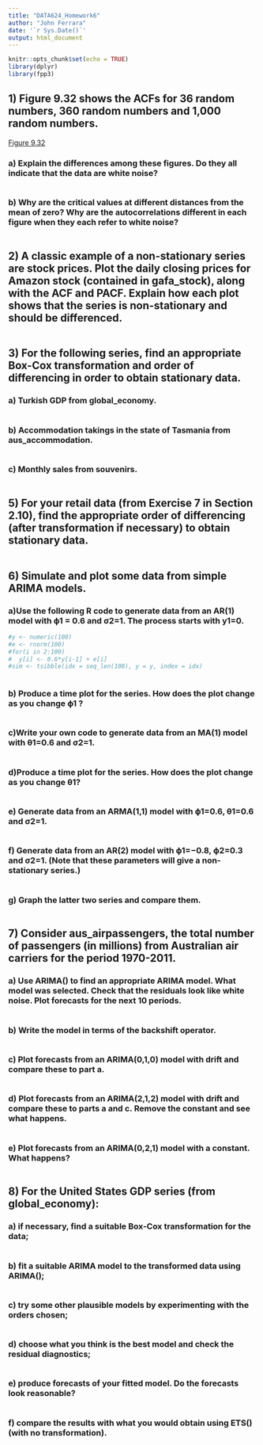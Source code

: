 ```yaml
---
title: "DATA624_Homework6"
author: "John Ferrara"
date: '`r Sys.Date()`'
output: html_document
---
```


```r
knitr::opts_chunk$set(echo = TRUE)
library(dplyr)
library(fpp3)
```

## 1) Figure 9.32 shows the ACFs for 36 random numbers, 360 random numbers and 1,000 random numbers.

[Figure 9.32]("Figure_932.png")





### a) Explain the differences among these figures. Do they all indicate that the data are white noise?

```r

```
### b) Why are the critical values at different distances from the mean of zero? Why are the autocorrelations different in each figure when they each refer to white noise?

```r

```

## 2) A classic example of a non-stationary series are stock prices. Plot the daily closing prices for Amazon stock (contained in gafa_stock), along with the ACF and PACF. Explain how each plot shows that the series is non-stationary and should be differenced.

``` r

```

## 3) For the following series, find an appropriate Box-Cox transformation and order of differencing in order to obtain stationary data.

### a) Turkish GDP from global_economy.
```r

```
### b) Accommodation takings in the state of Tasmania from aus_accommodation.
```r

```
### c) Monthly sales from souvenirs.
```r

```

## 5) For your retail data (from Exercise 7 in Section 2.10), find the appropriate order of differencing (after transformation if necessary) to obtain stationary data.
``` r
```

## 6) Simulate and plot some data from simple ARIMA models.

### a)Use the following R code to generate data from an AR(1) model with ϕ1 = 0.6 and  σ2=1. The process starts with  y1=0.

``` r
#y <- numeric(100)
#e <- rnorm(100)
#for(i in 2:100)
#  y[i] <- 0.6*y[i-1] + e[i]
#sim <- tsibble(idx = seq_len(100), y = y, index = idx)
```

``` r
```

### b) Produce a time plot for the series. How does the plot change as you change ϕ1 ?
``` r
```

### c)Write your own code to generate data from an MA(1) model with θ1=0.6 and σ2=1.
``` r
```

### d)Produce a time plot for the series. How does the plot change as you change θ1?
``` r
```

### e) Generate data from an ARMA(1,1) model with ϕ1=0.6, θ1=0.6 and σ2=1.
``` r
```

### f) Generate data from an AR(2) model with ϕ1=−0.8, ϕ2=0.3 and σ2=1. (Note that these parameters will give a non-stationary series.)
``` r
```

### g) Graph the latter two series and compare them.
``` r
```

## 7) Consider aus_airpassengers, the total number of passengers (in millions) from Australian air carriers for the period 1970-2011.

### a) Use ARIMA() to find an appropriate ARIMA model. What model was selected. Check that the residuals look like white noise. Plot forecasts for the next 10 periods.
``` r
```

### b) Write the model in terms of the backshift operator.
``` r
```

### c) Plot forecasts from an ARIMA(0,1,0) model with drift and compare these to part a.
``` r
```

### d) Plot forecasts from an ARIMA(2,1,2) model with drift and compare these to parts a and c. Remove the constant and see what happens.
``` r
```

### e) Plot forecasts from an ARIMA(0,2,1) model with a constant. What happens?
``` r
```

## 8) For the United States GDP series (from global_economy):

### a) if necessary, find a suitable Box-Cox transformation for the data;
``` r
```

### b) fit a suitable ARIMA model to the transformed data using ARIMA();
``` r
```

### c) try some other plausible models by experimenting with the orders chosen;
``` r
```

### d) choose what you think is the best model and check the residual diagnostics;
``` r
```

### e) produce forecasts of your fitted model. Do the forecasts look reasonable?
``` r
```

### f) compare the results with what you would obtain using ETS() (with no transformation).
``` r
```
